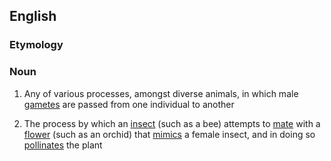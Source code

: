 ==English==
{{wikipedia}}

===Etymology===
{{prefix|pseudo|copulation|lang=en}}

===Noun===
{{en-noun|-}}

# {{lb|en|biology}} Any of various processes, amongst diverse animals, in which male [[gamete]]s are passed from one individual to another
# {{lb|en|biology}} The process by which an [[insect]] (such as a bee) attempts to [[mate]] with a [[flower]] (such as an orchid) that [[mimic]]s a female insect, and in doing so [[pollinate]]s the plant